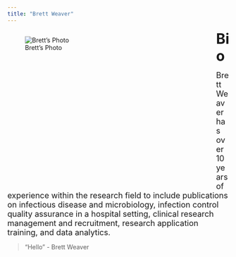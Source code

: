 ```yaml
---
title: "Brett Weaver"
---
```


<div style= "float : left; position : relative; top: 0px; width : 450px; height : 360px; padding-right: 24px; margin-bottom : 0px">
![Brett's Photo](./bweaver.jpg)

</div>
<font size = "6"> 
**Bio**
</font>

<font size = "4"> 
Brett Weaver has over 10 years of experience within the research field to include publications on infectious disease and microbiology, infection control quality assurance in a hospital setting, clinical research management and recruitment, research application training, and data analytics.
</font>  
  
  

>"Hello" - Brett Weaver

